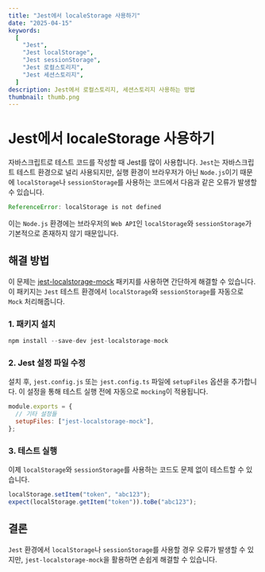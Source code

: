 ```yaml
---
title: "Jest에서 localeStorage 사용하기"
date: "2025-04-15"
keywords:
  [
    "Jest",
    "Jest localStorage",
    "Jest sessionStorage",
    "Jest 로컬스토리지",
    "Jest 세션스토리지",
  ]
description: Jest에서 로컬스토리지, 세션스토리지 사용하는 방법
thumbnail: thumb.png
---
```


# Jest에서 localeStorage 사용하기

자바스크립트로 테스트 코드를 작성할 때 Jest를 많이 사용합니다. `Jest`는 자바스크립트 테스트 환경으로 널리 사용되지만, 실행 환경이 브라우저가 아닌 `Node.js`이기 때문에 `localStorage`나 `sessionStorage`를 사용하는 코드에서 다음과 같은 오류가 발생할 수 있습니다.

```js
ReferenceError: localStorage is not defined
```

이는 `Node.js` 환경에는 브라우저의 `Web API`인 `localStorage`와 `sessionStorage`가 기본적으로 존재하지 않기 때문입니다.

## 해결 방법

이 문제는 [jest-localstorage-mock](https://www.npmjs.com/package/jest-localstorage-mock) 패키지를 사용하면 간단하게 해결할 수 있습니다. 이 패키지는 `Jest` 테스트 환경에서 `localStorage`와 `sessionStorage`를 자동으로 `Mock` 처리해줍니다.

### 1. 패키지 설치

```js
npm install --save-dev jest-localstorage-mock
```

### 2. Jest 설정 파일 수정

설치 후, `jest.config.js` 또는 `jest.config.ts` 파일에 `setupFiles` 옵션을 추가합니다. 이 설정을 통해 테스트 실행 전에 자동으로 `mocking`이 적용됩니다.

```js
module.exports = {
  // 기타 설정들
  setupFiles: ["jest-localstorage-mock"],
};
```

### 3. 테스트 실행

이제 `localStorage`와 `sessionStorage`를 사용하는 코드도 문제 없이 테스트할 수 있습니다.

```js
localStorage.setItem("token", "abc123");
expect(localStorage.getItem("token")).toBe("abc123");
```

## 결론

`Jest` 환경에서 `localStorage`나 `sessionStorage`를 사용할 경우 오류가 발생할 수 있지만, `jest-localstorage-mock`을 활용하면 손쉽게 해결할 수 있습니다.
